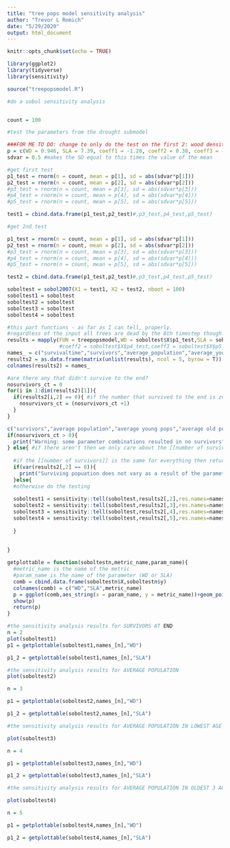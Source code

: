 ---
title: "tree pops model sensitivity analysis"
author: "Trevor L Romich"
date: "5/29/2020"
output: html_document
---

```{r setup, include=FALSE}
knitr::opts_chunk$set(echo = TRUE)

library(ggplot2)
library(tidyverse)
library(sensitivity)

source("treepopsmodel.R")
```

```{r sensitivity}
#do a sobol sensitivity analysis


count = 100

#test the parameters from the drought submodel

###FOR ME TO DO: change to only do the test on the first 2: wood density and SLA
p = c(WD = 0.946, SLA = 7.39, coeff1 = -1.28, coeff2 = 0.38, coeff3 = -0.41)
sdvar = 0.5 #makes the SD equal to this times the value of the mean

#get first test
p1_test = rnorm(n = count, mean = p[1], sd = abs(sdvar*p[1]))
p2_test = rnorm(n = count, mean = p[2], sd = abs(sdvar*p[2]))
#p3_test = rnorm(n = count, mean = p[3], sd = abs(sdvar*p[3]))
#p4_test = rnorm(n = count, mean = p[4], sd = abs(sdvar*p[4]))
#p5_test = rnorm(n = count, mean = p[5], sd = abs(sdvar*p[5]))

test1 = cbind.data.frame(p1_test,p2_test)#,p3_test,p4_test,p5_test)

#get 2nd test

p1_test = rnorm(n = count, mean = p[1], sd = abs(sdvar*p[1]))
p2_test = rnorm(n = count, mean = p[2], sd = abs(sdvar*p[2]))
#p3_test = rnorm(n = count, mean = p[3], sd = abs(sdvar*p[3]))
#p4_test = rnorm(n = count, mean = p[4], sd = abs(sdvar*p[4]))
#p5_test = rnorm(n = count, mean = p[5], sd = abs(sdvar*p[5]))

test2 = cbind.data.frame(p1_test,p2_test)#,p3_test,p4_test,p5_test)

soboltest = sobol2007(X1 = test1, X2 = test2, nboot = 100)
soboltest1 = soboltest
soboltest2 = soboltest
soboltest3 = soboltest
soboltest4 = soboltest

#this part functions - as far as I can tell, properly.
#regardless of the input all trees are dead by the 8th timestep though.
results = mapply(FUN = treepopsmodel,WD = soboltest$X$p1_test,SLA = soboltest$X$p2_test)#,coeff1 = soboltest$X$p3_test,
                 #coeff2 = soboltest$X$p4_test,coeff3 = soboltest$X$p5_test)
names_ = c("survivaltime","survivors","average_population","average_young_pops","average_old_pops")
results2 = as.data.frame(matrix(unlist(results), ncol = 5, byrow = T))
colnames(results2) = names_

#are there any that didn't survive to the end?
nosurvivors_ct = 0
for(i in 1:dim(results2)[1]){
  if(results2[i,2] == 0){ #if the number that survived to the end is zero
    nosurvivors_ct = (nosurvivors_ct +1)
  }
}

c("survivors","average population","average young pops","average old pops")
if(nosurvivors_ct > 0){
  print("Warning: some parameter combinations resulted in no survivors")
} else{ #if there aren't then we only care about the [[number of survivors]]*
  
  #if the [[number of survivors]] is the same for everything then return an error message
  if(var(results2[,2] == 0)){
    print("Surviving popuation does not vary as a result of the parameters")
  }else{
  #otherwise do the testing
  
  soboltest1 = sensitivity::tell(soboltest,results2[,2],res.names=names_[2])
  soboltest2 = sensitivity::tell(soboltest,results2[,3],res.names=names_[3])
  soboltest3 = sensitivity::tell(soboltest,results2[,4],res.names=names_[4])
  soboltest4 = sensitivity::tell(soboltest,results2[,5],res.names=names_[5])
    
  }
  
  
}

getplottable = function(soboltestn,metric_name,param_name){
  #metric_name is the name of the metric
  #param_name is the name of the parameter (WD or SLA)
  comb = cbind.data.frame(soboltestn$X,soboltestn$y)
  colnames(comb) = c("WD","SLA",metric_name)
  p = ggplot(comb,aes_string(x = param_name, y = metric_name))+geom_point()
  show(p)
  return(p)
}


```

```{r results survivors}
#the sensitivity analysis results for SURVIVORS AT END
n = 2
plot(soboltest1)
p1 = getplottable(soboltest1,names_[n],"WD")

p1_2 = getplottable(soboltest1,names_[n],"SLA")


```

```{r results average}
#the sensitivity analysis results for AVERAGE POPULATION
plot(soboltest2)

n = 3

p1 = getplottable(soboltest2,names_[n],"WD")

p1_2 = getplottable(soboltest2,names_[n],"SLA")
```

```{r results average young}
#the sensitivity analysis results for AVERAGE POPULATION IN LOWEST AGE CLASS

plot(soboltest3)

n = 4

p1 = getplottable(soboltest3,names_[n],"WD")

p1_2 = getplottable(soboltest3,names_[n],"SLA")

```

```{r results average old}
#the sensitivity analysis results for AVERAGE POPULATION IN OLDEST 3 AGE CLASSES [the 3 is arbitrary!]

plot(soboltest4)

n = 5

p1 = getplottable(soboltest4,names_[n],"WD")

p1_2 = getplottable(soboltest4,names_[n],"SLA")

```